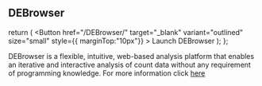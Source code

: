 

## DEBrowser




  return (
     <Button href="/DEBrowser/"   target="_blank"  variant="outlined" size="small"  style={{ marginTop:"10px"}} >
          Launch DEBrowser
        </Button>
  );
};

DEBrowser is a flexible, intuitive, web-based analysis platform that enables an iterative and
interactive analysis of count data without any requirement of programming knowledge.
For more information click [here](https://www.bioconductor.org/packages/release/bioc/vignettes/debrowser/inst/doc/DEBrowser.html)


<MyApp/>






